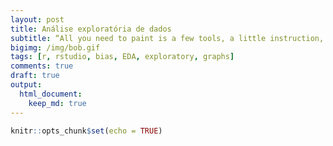 ```yaml
---
layout: post
title: Análise exploratória de dados
subtitle: “All you need to paint is a few tools, a little instruction, and a vision in your mind.”
bigimg: /img/bob.gif
tags: [r, rstudio, bias, EDA, exploratory, graphs]
comments: true
draft: true
output:
  html_document:
    keep_md: true
---
```


```r
knitr::opts_chunk$set(echo = TRUE)
```

